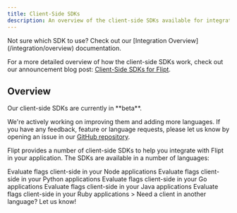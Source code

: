 ```yaml
---
title: Client-Side SDKs
description: An overview of the client-side SDKs available for integrating with Flipt.
---
```


<Info>
  Not sure which SDK to use? Check out our [Integration
  Overview](/integration/overview) documentation.
</Info>

For a more detailed overview of how the client-side SDKs work, check out our announcement blog post: [Client-Side SDKs for Flipt](https://www.flipt.io/blog/new-client-side-evaluation).

## Overview

<Warning>
  Our client-side SDKs are currently in **beta**.

We're actively working on improving them and adding more languages. If you have any feedback, feature or language requests, please let us know by opening an issue in our [GitHub repository](https://github.com/flipt-io/flipt-client-sdks).

</Warning>

Flipt provides a number of client-side SDKs to help you integrate with Flipt in your application. The SDKs are available in a number of languages:

<CardGroup cols={2}>
  <Card
    title="Node/TypeScript"
    href="https://github.com/flipt-io/flipt-client-sdks/tree/main/flipt-client-node"
    icon="node"
    color="#68a063"
  >
    Evaluate flags client-side in your Node applications
  </Card>
  <Card
    href="https://github.com/flipt-io/flipt-client-sdks/tree/main/flipt-client-python"
    title="Python"
    icon="python"
    color="#4c8abe"
  >
    Evaluate flags client-side in your Python applications
  </Card>
  <Card
    href="https://github.com/flipt-io/flipt-client-sdks/tree/main/flipt-client-go"
    title="Go"
    icon="golang"
    color="#00add8"
  >
    Evaluate flags client-side in your Go applications
  </Card>
  <Card
    href="https://github.com/flipt-io/flipt-client-sdks/tree/main/flipt-client-java"
    title="Java"
    icon="java"
    color="#e41f23"
  >
    Evaluate flags client-side in your Java applications
  </Card>
  <Card
    href="https://github.com/flipt-io/flipt-client-sdks/tree/main/flipt-client-ruby"
    title="Ruby"
    icon="gem"
    color="#cd412b"
  >
    Evaluate flags client-side in your Ruby applications
  </Card>
  <Card
    href="https://github.com/flipt-io/flipt-client-sdks/issues/new?assignees=&labels=new-language&projects=&template=new_language.yml"
    title="Request a Client"
    icon="github"
    color="#000000"
  >
    > Need a client in another language? Let us know!
  </Card>
</CardGroup>
